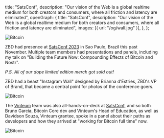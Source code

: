   title: "SatsConf",
  description:
    "Our vision of the Web is a global realtime medium for both creators and consumers, where all friction and latency are eliminated",
  openGraph: {
    title: "SatsConf",
    description:
      "Our vision of the Web is a global realtime medium for both creators and consumers, where all friction and latency are eliminated",
    images: [{ url: "/og/wall.jpg" }],
  },
};

<Image
  src="https://i.imgur.com/rsykYA7.jpg"
  alt="Bitcoin"
  className="rounded-full bg-gray-100 block mt-2 mb-5 mx-auto sm:float-right sm:ml-5 sm:mb-5 grayscale hover:grayscale-0"
  unoptimized
  priority
/>

ZBD had presence at [SatsConf 2023](https://satsconf.com.br) in Sao Paulo, Brazil this past November. Multiple team members had presentations and panels, including my talk on "Building the Future Now: Compounding Effects of Bitcoin and Nostr".

_P.S. All of our dope limited edition merch got sold out!_

ZBD had a beast "Instagram Wall" designed by Brianna d'Estries, ZBD's VP of Brand, that became a central point for photos of the conference goers.

<Image
  src="https://i.imgur.com/4tUta0M.jpg"
  alt="Bitcoin"
  className="rounded-full bg-gray-100 block mt-2 mb-5 mx-auto sm:float-right sm:ml-5 sm:mb-5 grayscale hover:grayscale-0"
  unoptimized
  priority
/>

The [Vinteum](https://vinteum.org) team was also all-hands-on-deck at [SatsConf](https://satsconf.com.br), and so both Bruno Garcia, Bitcoin Core dev and Vinteum's Head of Education, as well as Davidson Souza, Vinteum grantee, spoke in a panel about their paths as developers and how they arrived at "working for Bitcoin full time" now.

<Image
  src="https://i.imgur.com/KTO8ZyO.jpg"
  alt="Bitcoin"
  className="rounded-full bg-gray-100 block mt-2 mb-5 mx-auto sm:float-right sm:ml-5 sm:mb-5 grayscale hover:grayscale-0"
  unoptimized
  priority
/>
